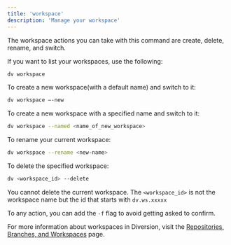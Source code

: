 ```yaml
---
title: 'workspace'
description: 'Manage your workspace'
---
```


The workspace actions you can take with this command are create, delete, rename, and switch.

If you want to list your workspaces, use the following:

```bash
dv workspace
```

To create a new workspace(with a default name) and switch to it:

```bash
dv workspace –-new
```

To create a new workspace with a specified name and switch to it:

```bash
dv workspace --named <name_of_new_workspace>
```
To rename your current workspace:

```bash
dv workspace --rename <new-name>
```

To delete the specified workspace:

```bash
dv <workspace_id> --delete
```

You cannot delete the current workspace. The `<workspace_id>` is not the workspace name but the id that starts with `dv.ws.xxxxx`

To any action, you can add the `-f` flag to avoid getting asked to confirm.

For more information about workspaces in Diversion, visit the [Repositories, Branches, and Workspaces](../basic/repo-branch-workspace) page.
